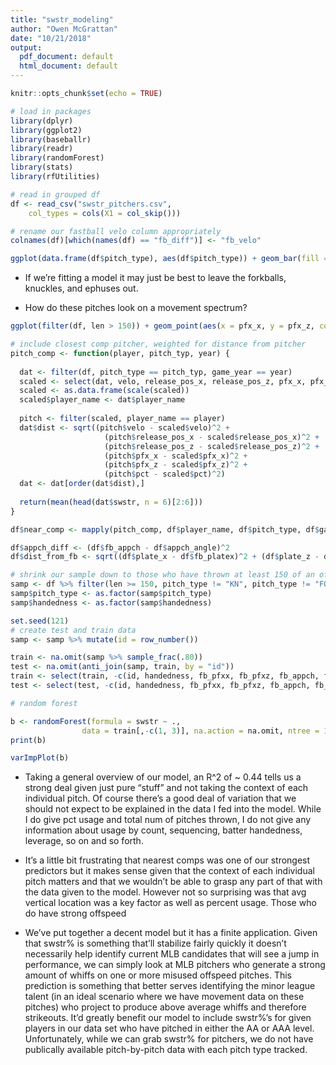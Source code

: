 ```yaml
---
title: "swstr_modeling"
author: "Owen McGrattan"
date: "10/21/2018"
output:
  pdf_document: default
  html_document: default
---
```


```r
knitr::opts_chunk$set(echo = TRUE)
```

```r
# load in packages
library(dplyr)
library(ggplot2)
library(baseballr)
library(readr)
library(randomForest)
library(stats)
library(rfUtilities)
```

```r
# read in grouped df
df <- read_csv("swstr_pitchers.csv", 
    col_types = cols(X1 = col_skip()))

# rename our fastball velo column appropriately
colnames(df)[which(names(df) == "fb_diff")] <- "fb_velo"
```
```r
ggplot(data.frame(df$pitch_type), aes(df$pitch_type)) + geom_bar(fill = "blue4") + labs(x = "Pitch Type") 
```

- If we're fitting a model it may just be best to leave the forkballs, knuckles, and ephuses out. 

- How do these pitches look on a movement spectrum?

```r
ggplot(filter(df, len > 150)) + geom_point(aes(x = pfx_x, y = pfx_z, color = pitch_type))
```
```r
# include closest comp pitcher, weighted for distance from pitcher
pitch_comp <- function(player, pitch_typ, year) {
  
  dat <- filter(df, pitch_type == pitch_typ, game_year == year)
  scaled <- select(dat, velo, release_pos_x, release_pos_z, pfx_x, pfx_z, pct)
  scaled <- as.data.frame(scale(scaled))
  scaled$player_name <- dat$player_name
  
  pitch <- filter(scaled, player_name == player)
  dat$dist <- sqrt((pitch$velo - scaled$velo)^2 +
                     (pitch$release_pos_x - scaled$release_pos_x)^2 + 
                     (pitch$release_pos_z - scaled$release_pos_z)^2 + 
                     (pitch$pfx_x - scaled$pfx_x)^2 +
                     (pitch$pfx_z - scaled$pfx_z)^2 + 
                     (pitch$pct - scaled$pct)^2)
  dat <- dat[order(dat$dist),]
  
  return(mean(head(dat$swstr, n = 6)[2:6]))
}

df$near_comp <- mapply(pitch_comp, df$player_name, df$pitch_type, df$game_year)
```



```r
df$appch_diff <- (df$fb_appch - df$appch_angle)^2 
df$dist_from_fb <- sqrt((df$plate_x - df$fb_platex)^2 + (df$plate_z - df$fb_platez)^2)
```


```r
# shrink our sample down to those who have thrown at least 150 of an offspeed pitch, none of the more obscure offspeed offerings.
samp <- df %>% filter(len >= 150, pitch_type != "KN", pitch_type != "FO", pitch_type != "EP")
samp$pitch_type <- as.factor(samp$pitch_type)
samp$handedness <- as.factor(samp$handedness)
```

```r
set.seed(121)
# create test and train data
samp <- samp %>% mutate(id = row_number())

train <- na.omit(samp %>% sample_frac(.80)) 
test <- na.omit(anti_join(samp, train, by = "id"))
train <- select(train, -c(id, handedness, fb_pfxx, fb_pfxz, fb_appch, fb_platex, fb_platez))
test <- select(test, -c(id, handedness, fb_pfxx, fb_pfxz, fb_appch, fb_platex, fb_platez))
```


```r
# random forest

b <- randomForest(formula = swstr ~ .,
                data = train[,-c(1, 3)], na.action = na.omit, ntree = 1000, mtry = 8, replace = T, corr.bias = T, xtest = test[, -c(1, 3, 15)], ytest = test$swstr)
print(b)
```


```r
varImpPlot(b)
```


- Taking a general overview of our model, an R^2 of ~ 0.44 tells us a strong deal given just pure "stuff" and not taking the context of each individual pitch.  Of course there's a good deal of variation that we should not expect to be explained in the data I fed into the model.  While I do give pct usage and total num of pitches thrown, I do not give any information about usage by count, sequencing, batter handedness, leverage, so on and so forth. 

- It's a little bit frustrating that nearest comps was one of our strongest predictors but it makes sense given that the context of each individual pitch matters and that we wouldn't be able to grasp any part of that with the data given to the model.  However not so surprising was that avg vertical location was a key factor as well as percent usage.  Those who do have strong offspeed 

- We've put together a decent model but it has a finite application.  Given that swstr% is something that'll stabilize fairly quickly it doesn't necessarily help identify current MLB candidates that will see a jump in performance, we can simply look at MLB pitchers who generate a strong amount of whiffs on one or more misused offspeed pitches.  This prediction is something that better serves identifying the minor league talent (in an ideal scenario where we have movement data on these pitches) who project to produce above average whiffs and therefore strikeouts. It'd greatly benefit our model to include swstr%'s for given players in our data set who have pitched in either the AA or AAA level.  Unfortunately, while we can grab swstr% for pitchers, we do not have publically available pitch-by-pitch data with each pitch type tracked. 



